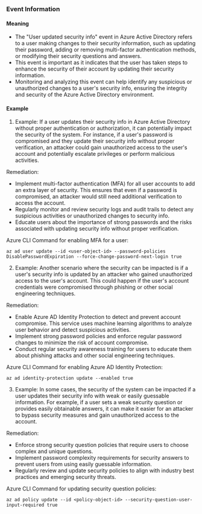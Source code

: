
### Event Information

#### Meaning

- The "User updated security info" event in Azure Active Directory refers to a user making changes to their security information, such as updating their password, adding or removing multi-factor authentication methods, or modifying their security questions and answers.
- This event is important as it indicates that the user has taken steps to enhance the security of their account by updating their security information.
- Monitoring and analyzing this event can help identify any suspicious or unauthorized changes to a user's security info, ensuring the integrity and security of the Azure Active Directory environment.

#### Example

1. Example: If a user updates their security info in Azure Active Directory without proper authentication or authorization, it can potentially impact the security of the system. For instance, if a user's password is compromised and they update their security info without proper verification, an attacker could gain unauthorized access to the user's account and potentially escalate privileges or perform malicious activities.

Remediation:
- Implement multi-factor authentication (MFA) for all user accounts to add an extra layer of security. This ensures that even if a password is compromised, an attacker would still need additional verification to access the account.
- Regularly monitor and review security logs and audit trails to detect any suspicious activities or unauthorized changes to security info.
- Educate users about the importance of strong passwords and the risks associated with updating security info without proper verification.

Azure CLI Command for enabling MFA for a user:
```
az ad user update --id <user-object-id> --password-policies DisablePasswordExpiration --force-change-password-next-login true
```

2. Example: Another scenario where the security can be impacted is if a user's security info is updated by an attacker who gained unauthorized access to the user's account. This could happen if the user's account credentials were compromised through phishing or other social engineering techniques.

Remediation:
- Enable Azure AD Identity Protection to detect and prevent account compromise. This service uses machine learning algorithms to analyze user behavior and detect suspicious activities.
- Implement strong password policies and enforce regular password changes to minimize the risk of account compromise.
- Conduct regular security awareness training for users to educate them about phishing attacks and other social engineering techniques.

Azure CLI Command for enabling Azure AD Identity Protection:
```
az ad identity-protection update --enabled true
```

3. Example: In some cases, the security of the system can be impacted if a user updates their security info with weak or easily guessable information. For example, if a user sets a weak security question or provides easily obtainable answers, it can make it easier for an attacker to bypass security measures and gain unauthorized access to the account.

Remediation:
- Enforce strong security question policies that require users to choose complex and unique questions.
- Implement password complexity requirements for security answers to prevent users from using easily guessable information.
- Regularly review and update security policies to align with industry best practices and emerging security threats.

Azure CLI Command for updating security question policies:
```
az ad policy update --id <policy-object-id> --security-question-user-input-required true
```

